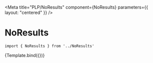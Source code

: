 
<Meta
    title="PLP/NoResults"
    component={NoResults}
    parameters={{
        layout: "centered"
    }}
/>


# NoResults



```
import { NoResults } from '../NoResults'
```

<Canvas>
    <Story
        name="NoResults"
        args={{
            heading: "No results for your search.",
            subheading: "Please try again...",
            isError: false,
        }}
    >
        {Template.bind({})}
    </Story>
</Canvas>
